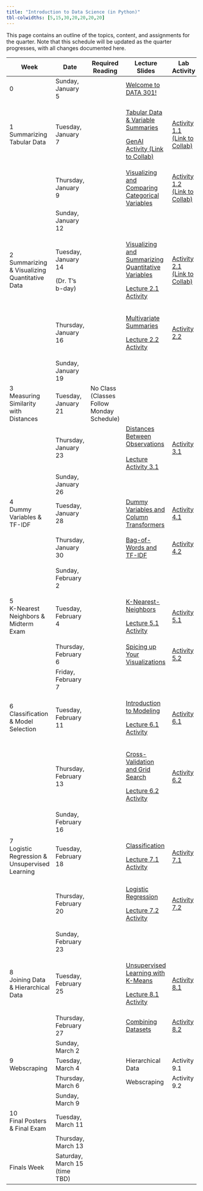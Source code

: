 ```yaml
---
title: "Introduction to Data Science (in Python)"
tbl-colwidths: [5,15,30,20,20,20,20]
---
```


This page contains an outline of the topics, content, and assignments for the quarter. Note that this schedule will be updated as the quarter progresses, with all changes documented here.

+-----------------------------------------------+-------------------------------+-------------------------------------------+-------------------------------------------------------------------------------------------------------------------------------------------------------------------------+--------------------------------------------------------------------------------------------------------------------------------------------------------+----------------------------------------------------------------------------------------------------------+---------------------------------------------------------------------------------+
| Week                                          | Date                          | Required Reading                          | Lecture Slides                                                                                                                                                          | Lab Activity                                                                                                                                           | Weekly Assignment                                                                                        | Exams & Project                                                                 |
+===============================================+===============================+===========================================+=========================================================================================================================================================================+========================================================================================================================================================+==========================================================================================================+=================================================================================+
| 0                                             | Sunday, January 5             |                                           | [Welcome to DATA 301!](/slides/00-welcome.qmd "Welcome to DATA 301!")                                                                                                   |                                                                                                                                                        |                                                                                                          |                                                                                 |
+-----------------------------------------------+-------------------------------+-------------------------------------------+-------------------------------------------------------------------------------------------------------------------------------------------------------------------------+--------------------------------------------------------------------------------------------------------------------------------------------------------+----------------------------------------------------------------------------------------------------------+---------------------------------------------------------------------------------+
| 1 Summarizing Tabular Data                    | Tuesday, January 7            |                                           | [Tabular Data & Variable Summaries](/slides/01-tabular-data-summaries.qmd "Tabular Data & Variable Summaries")                                                          | [Activity 1.1 (Link to Collab)](https://colab.research.google.com/drive/1L7vRYObMyqvWWlFaEnZqEJQjpHsWu690?usp=sharing "Activity 1.1 (Link to Collab)") |                                                                                                          |                                                                                 |
|                                               |                               |                                           |                                                                                                                                                                         |                                                                                                                                                        |                                                                                                          |                                                                                 |
|                                               |                               |                                           | [GenAI Activity (Link to Collab)](https://colab.research.google.com/drive/1QNGwd_33HqvANn4ZO8BVbCvmnzMJd28c?usp=sharing "GenAI Activity (Link to Collab)")              |                                                                                                                                                        |                                                                                                          |                                                                                 |
+-----------------------------------------------+-------------------------------+-------------------------------------------+-------------------------------------------------------------------------------------------------------------------------------------------------------------------------+--------------------------------------------------------------------------------------------------------------------------------------------------------+----------------------------------------------------------------------------------------------------------+---------------------------------------------------------------------------------+
|                                               | Thursday, January 9           |                                           | [Visualizing and Comparing Categorical Variables](/slides/02-conditional-distributions.qmd "Visualizing and Comparing Categorical Variables")                           | [Activity 1.2 (Link to Collab)](https://colab.research.google.com/drive/1xF6ZnCrvrmbv-K8YUmKOSRpDArr6LhJ7?usp=sharing "Activity 1.2 (Link to Collab)") | [Lab 1A](https://colab.research.google.com/drive/1oJjaV-ci0zaQpxigDJhaV59J7IR9MGu5?usp=sharing "Lab 1A") |                                                                                 |
|                                               |                               |                                           |                                                                                                                                                                         |                                                                                                                                                        |                                                                                                          |                                                                                 |
|                                               |                               |                                           |                                                                                                                                                                         |                                                                                                                                                        | [Lab 1B](https://colab.research.google.com/drive/1Ow4hOxqVdxY7nSuhqTuBGWRWWH3c2ZFX?usp=sharing "Lab 1B") |                                                                                 |
+-----------------------------------------------+-------------------------------+-------------------------------------------+-------------------------------------------------------------------------------------------------------------------------------------------------------------------------+--------------------------------------------------------------------------------------------------------------------------------------------------------+----------------------------------------------------------------------------------------------------------+---------------------------------------------------------------------------------+
|                                               | Sunday, January 12            |                                           |                                                                                                                                                                         |                                                                                                                                                        | Lab 1A, 1B Due by Midnight                                                                               |                                                                                 |
+-----------------------------------------------+-------------------------------+-------------------------------------------+-------------------------------------------------------------------------------------------------------------------------------------------------------------------------+--------------------------------------------------------------------------------------------------------------------------------------------------------+----------------------------------------------------------------------------------------------------------+---------------------------------------------------------------------------------+
| 2 Summarizing & Visualizing Quantitative Data | Tuesday, January 14           |                                           | [Visualizing and Summarizing Quantitative Variables](/slides/03-quantitative-variables.qmd "Visualizing and Summarizing Quantitative Variables")                        | [Activity 2.1 (Link to Collab)](https://colab.research.google.com/drive/1XBzyo6WxGv9JesWvFl-JoMsk_fIIwZHs?usp=sharing "Activity 2.1 (Link to Collab)") |                                                                                                          |                                                                                 |
|                                               |                               |                                           |                                                                                                                                                                         |                                                                                                                                                        |                                                                                                          |                                                                                 |
|                                               | (Dr. T's b-day)               |                                           | [Lecture 2.1 Activity](https://colab.research.google.com/drive/1coXx5_Kij_xKWhCd2rNWlrjOm8p5cwaj?usp=sharing "Lecture 2.1 Activity")                                    |                                                                                                                                                        |                                                                                                          |                                                                                 |
+-----------------------------------------------+-------------------------------+-------------------------------------------+-------------------------------------------------------------------------------------------------------------------------------------------------------------------------+--------------------------------------------------------------------------------------------------------------------------------------------------------+----------------------------------------------------------------------------------------------------------+---------------------------------------------------------------------------------+
|                                               | Thursday, January 16          |                                           | [Multivariate Summaries](/slides/04-group-by.qmd "Multivariate Summaries")                                                                                              | [Activity 2.2](https://colab.research.google.com/drive/1z04uCd6DHJ7Ln6zPQORCMqzXgELVPi6s?usp=sharing "Activity 2.2")                                   | [Lab 2A](https://colab.research.google.com/drive/1gTvmY1vMzSweF1tjKP83gfZ4breo1VYc?usp=sharing "Lab 2A") |                                                                                 |
|                                               |                               |                                           |                                                                                                                                                                         |                                                                                                                                                        |                                                                                                          |                                                                                 |
|                                               |                               |                                           | [Lecture 2.2 Activity](https://colab.research.google.com/drive/1jjxyhLnN0BGQXcDYFxH241IbJR6dfG3u?usp=sharing "Lecture 2.2 Activity")                                    |                                                                                                                                                        | [Lab 2B](https://colab.research.google.com/drive/1hOiHuLV2W0BrGShCmFwou61UEPkX8TZD?usp=sharing)          |                                                                                 |
+-----------------------------------------------+-------------------------------+-------------------------------------------+-------------------------------------------------------------------------------------------------------------------------------------------------------------------------+--------------------------------------------------------------------------------------------------------------------------------------------------------+----------------------------------------------------------------------------------------------------------+---------------------------------------------------------------------------------+
|                                               | Sunday, January 19            |                                           |                                                                                                                                                                         |                                                                                                                                                        | Lab 2A, 2B Due by Midnight                                                                               |                                                                                 |
+-----------------------------------------------+-------------------------------+-------------------------------------------+-------------------------------------------------------------------------------------------------------------------------------------------------------------------------+--------------------------------------------------------------------------------------------------------------------------------------------------------+----------------------------------------------------------------------------------------------------------+---------------------------------------------------------------------------------+
| 3\                                            | Tuesday, January 21           | No Class (Classes Follow Monday Schedule) |                                                                                                                                                                         |                                                                                                                                                        |                                                                                                          |                                                                                 |
| Measuring Similarity with Distances           |                               |                                           |                                                                                                                                                                         |                                                                                                                                                        |                                                                                                          |                                                                                 |
+-----------------------------------------------+-------------------------------+-------------------------------------------+-------------------------------------------------------------------------------------------------------------------------------------------------------------------------+--------------------------------------------------------------------------------------------------------------------------------------------------------+----------------------------------------------------------------------------------------------------------+---------------------------------------------------------------------------------+
|                                               | Thursday, January 23          |                                           | [Distances Between Observations](/slides/05-distances.qmd "Distances Between Observations")\                                                                            | [Activity 3.1](https://colab.research.google.com/drive/1WMw9KsoGkIH55q3GraqHJlEe7L64Bk7Y?usp=sharing "Activity 3.1")                                   | [Lab 3](https://colab.research.google.com/drive/1qAvJw5w0Ubng9SCGjN_4y5puUBHg1Zd3?usp=sharing "Lab 3")   |                                                                                 |
|                                               |                               |                                           | \                                                                                                                                                                       |                                                                                                                                                        |                                                                                                          |                                                                                 |
|                                               |                               |                                           | [Lecture Activity 3.1](https://colab.research.google.com/drive/1xly33T6Bzx-85peCe-2O9elkbgM97NIW?usp=sharing)                                                           |                                                                                                                                                        |                                                                                                          |                                                                                 |
+-----------------------------------------------+-------------------------------+-------------------------------------------+-------------------------------------------------------------------------------------------------------------------------------------------------------------------------+--------------------------------------------------------------------------------------------------------------------------------------------------------+----------------------------------------------------------------------------------------------------------+---------------------------------------------------------------------------------+
|                                               | Sunday, January 26            |                                           |                                                                                                                                                                         |                                                                                                                                                        | Lab 3 Due by Midnight                                                                                    |                                                                                 |
+-----------------------------------------------+-------------------------------+-------------------------------------------+-------------------------------------------------------------------------------------------------------------------------------------------------------------------------+--------------------------------------------------------------------------------------------------------------------------------------------------------+----------------------------------------------------------------------------------------------------------+---------------------------------------------------------------------------------+
| 4\                                            | Tuesday, January 28           |                                           | [Dummy Variables and Column Transformers](/slides/06-preprocessing.qmd "Dummy Variables and Column Transformers")                                                       | [Activity 4.1](https://colab.research.google.com/drive/1Xzx2cKhxH6I6iYtcOakWVeE8zaDnz0Po?usp=sharing "Activity 4.1")                                   |                                                                                                          |                                                                                 |
| Dummy Variables & TF-IDF                      |                               |                                           |                                                                                                                                                                         |                                                                                                                                                        |                                                                                                          |                                                                                 |
+-----------------------------------------------+-------------------------------+-------------------------------------------+-------------------------------------------------------------------------------------------------------------------------------------------------------------------------+--------------------------------------------------------------------------------------------------------------------------------------------------------+----------------------------------------------------------------------------------------------------------+---------------------------------------------------------------------------------+
|                                               | Thursday, January 30          |                                           | [Bag-of-Words and TF-IDF](/slides/07-text-data.qmd "Bag-of-Words and TF-IDF")                                                                                           | [Activity 4.2](https://colab.research.google.com/drive/1iJd-1hy4Tg5S_EgGH1eL7dqnKktoqjrG?usp=sharing "Activity 4.2")                                   | [Lab 4A](https://colab.research.google.com/drive/1ZMVQ_jkL9tnwWJANtx4wNC9gsCHby-0g?usp=sharing "Lab 4A") |                                                                                 |
|                                               |                               |                                           |                                                                                                                                                                         |                                                                                                                                                        |                                                                                                          |                                                                                 |
|                                               |                               |                                           |                                                                                                                                                                         |                                                                                                                                                        | [Lab 4B](https://colab.research.google.com/drive/1zpwRCxvl0ePC766nt6eNa2E0gJp-Ot3A?usp=sharing "Lab 4B") |                                                                                 |
+-----------------------------------------------+-------------------------------+-------------------------------------------+-------------------------------------------------------------------------------------------------------------------------------------------------------------------------+--------------------------------------------------------------------------------------------------------------------------------------------------------+----------------------------------------------------------------------------------------------------------+---------------------------------------------------------------------------------+
|                                               | Sunday, February 2            |                                           |                                                                                                                                                                         |                                                                                                                                                        | Lab 4A, 4B Due by Midnight                                                                               |                                                                                 |
+-----------------------------------------------+-------------------------------+-------------------------------------------+-------------------------------------------------------------------------------------------------------------------------------------------------------------------------+--------------------------------------------------------------------------------------------------------------------------------------------------------+----------------------------------------------------------------------------------------------------------+---------------------------------------------------------------------------------+
| 5\                                            | Tuesday, February 4           |                                           | [K-Nearest-Neighbors](/slides/08-knn.qmd "K-Nearest-Neighbors")                                                                                                         | [Activity 5.1](https://colab.research.google.com/drive/1uhyxxUBdLpEV-OKtMkNsCtWyS49l3LC8?usp=sharing "Activity 5.1")                                   |                                                                                                          |                                                                                 |
| K-Nearest Neighbors & Midterm Exam            |                               |                                           |                                                                                                                                                                         |                                                                                                                                                        |                                                                                                          |                                                                                 |
|                                               |                               |                                           | [Lecture 5.1 Activity](https://colab.research.google.com/drive/1SXxuLKCZsTB2Hl7WC3xE6MBiO1o_9VmY?usp=sharing "Lecture 5.1 Activity")                                    |                                                                                                                                                        |                                                                                                          |                                                                                 |
+-----------------------------------------------+-------------------------------+-------------------------------------------+-------------------------------------------------------------------------------------------------------------------------------------------------------------------------+--------------------------------------------------------------------------------------------------------------------------------------------------------+----------------------------------------------------------------------------------------------------------+---------------------------------------------------------------------------------+
|                                               | Thursday, February 6          |                                           | [Spicing up Your Visualizations](https://docs.google.com/presentation/d/1ZIBJzHWQFJtsQzkak0W-Z5RxT-0wSrvGPckXxhs8M-c/edit?usp=sharing "Spicing up Your Visualizations") | [Activity 5.2](https://colab.research.google.com/drive/1TLIlKAAaJE3tmF8vMC-tO90Rv_8lpgtS?usp=sharing "Activity 5.2")                                   |                                                                                                          | Exam 1 (in-class)                                                               |
+-----------------------------------------------+-------------------------------+-------------------------------------------+-------------------------------------------------------------------------------------------------------------------------------------------------------------------------+--------------------------------------------------------------------------------------------------------------------------------------------------------+----------------------------------------------------------------------------------------------------------+---------------------------------------------------------------------------------+
|                                               | Friday, February 7            |                                           |                                                                                                                                                                         |                                                                                                                                                        | No lab this week!                                                                                        |                                                                                 |
+-----------------------------------------------+-------------------------------+-------------------------------------------+-------------------------------------------------------------------------------------------------------------------------------------------------------------------------+--------------------------------------------------------------------------------------------------------------------------------------------------------+----------------------------------------------------------------------------------------------------------+---------------------------------------------------------------------------------+
| 6\                                            | Tuesday, February 11          |                                           | [Introduction to Modeling](/slides/09-modeling.qmd "Introduction to Modeling")                                                                                          | [Activity 6.1](https://colab.research.google.com/drive/1OYZ6nG00AZnrz_tuG1joDZg8CVDgfECg?usp=sharing "Activity 6.1")                                   |                                                                                                          |                                                                                 |
| Classification & Model Selection              |                               |                                           |                                                                                                                                                                         |                                                                                                                                                        |                                                                                                          |                                                                                 |
|                                               |                               |                                           | [Lecture 6.1 Activity](https://colab.research.google.com/drive/1CUu2qhIfz42z7QRRISwQsnwIIwaCCHby?usp=sharing "Lecture 6.1 Activity")                                    |                                                                                                                                                        |                                                                                                          |                                                                                 |
+-----------------------------------------------+-------------------------------+-------------------------------------------+-------------------------------------------------------------------------------------------------------------------------------------------------------------------------+--------------------------------------------------------------------------------------------------------------------------------------------------------+----------------------------------------------------------------------------------------------------------+---------------------------------------------------------------------------------+
|                                               | Thursday, February 13         |                                           | [Cross-Validation and Grid Search](/slides/10-cross-val.qmd "Cross-Validation and Grid Search")                                                                         | [Activity 6.2](https://colab.research.google.com/drive/1-yokgtl9EVEofk731kOFvhADwOfCc3OS?usp=sharing "Activity 6.2")                                   | [Lab 6](https://colab.research.google.com/drive/14dmKWyPrdQMWic61Ig07kie3XlrOrgOP?usp=sharing "Lab 6")   |                                                                                 |
|                                               |                               |                                           |                                                                                                                                                                         |                                                                                                                                                        |                                                                                                          |                                                                                 |
|                                               |                               |                                           | [Lecture 6.2 Activity](https://colab.research.google.com/drive/1L2fZzIxZLexo8wbuGX-MT2TweWfmWCRf?usp=sharing "Lecture 6.2 Activity")                                    |                                                                                                                                                        |                                                                                                          |                                                                                 |
+-----------------------------------------------+-------------------------------+-------------------------------------------+-------------------------------------------------------------------------------------------------------------------------------------------------------------------------+--------------------------------------------------------------------------------------------------------------------------------------------------------+----------------------------------------------------------------------------------------------------------+---------------------------------------------------------------------------------+
|                                               | Sunday, February 16           |                                           |                                                                                                                                                                         |                                                                                                                                                        | Lab 6 Due by Midnight                                                                                    |                                                                                 |
+-----------------------------------------------+-------------------------------+-------------------------------------------+-------------------------------------------------------------------------------------------------------------------------------------------------------------------------+--------------------------------------------------------------------------------------------------------------------------------------------------------+----------------------------------------------------------------------------------------------------------+---------------------------------------------------------------------------------+
| 7\                                            | Tuesday, February 18          |                                           | [Classification](/slides/11-classification.qmd "Classification")                                                                                                        | [Activity 7.1](https://colab.research.google.com/drive/1rEePNyLnOTqzFPxnDcR2CQd6ug2keoWu?usp=sharing "Activity 7.1")                                   |                                                                                                          |                                                                                 |
| Logistic Regression & Unsupervised Learning   |                               |                                           |                                                                                                                                                                         |                                                                                                                                                        |                                                                                                          |                                                                                 |
|                                               |                               |                                           | [Lecture 7.1 Activity](https://colab.research.google.com/drive/1rAaAM6o2SEvkmr2Upwpw8gJD32EORYD0?usp=sharing "Lecture 7.1 Activity")                                    |                                                                                                                                                        |                                                                                                          |                                                                                 |
+-----------------------------------------------+-------------------------------+-------------------------------------------+-------------------------------------------------------------------------------------------------------------------------------------------------------------------------+--------------------------------------------------------------------------------------------------------------------------------------------------------+----------------------------------------------------------------------------------------------------------+---------------------------------------------------------------------------------+
|                                               | Thursday, February 20         |                                           | [Logistic Regression](/slides/12-logistic.qmd "Logistic Regression")                                                                                                    | [Activity 7.2](https://colab.research.google.com/drive/15iiyq1smdG9Fv4LODPwTI0yirQs_mg8I?usp=sharing "Activity 7.2")                                   | [Lab 7](https://colab.research.google.com/drive/1JW7z1mBVcpTNXhFDTS6nY-4CJ6ybJhGW?usp=sharing "Lab 7")   |                                                                                 |
|                                               |                               |                                           |                                                                                                                                                                         |                                                                                                                                                        |                                                                                                          |                                                                                 |
|                                               |                               |                                           | [Lecture 7.2 Activity](https://colab.research.google.com/drive/1R5jFqNYXYwjL55aVObzS7z6ZIr54dJkM?usp=sharing "Lecture 7.2 Activity")                                    |                                                                                                                                                        |                                                                                                          |                                                                                 |
+-----------------------------------------------+-------------------------------+-------------------------------------------+-------------------------------------------------------------------------------------------------------------------------------------------------------------------------+--------------------------------------------------------------------------------------------------------------------------------------------------------+----------------------------------------------------------------------------------------------------------+---------------------------------------------------------------------------------+
|                                               | Sunday, February 23           |                                           |                                                                                                                                                                         |                                                                                                                                                        | Lab 7 Due by Midnight                                                                                    | [Project Proposal Due](/project/project-description.qmd "Project Proposal Due") |
+-----------------------------------------------+-------------------------------+-------------------------------------------+-------------------------------------------------------------------------------------------------------------------------------------------------------------------------+--------------------------------------------------------------------------------------------------------------------------------------------------------+----------------------------------------------------------------------------------------------------------+---------------------------------------------------------------------------------+
| 8\                                            | Tuesday, February 25          |                                           | [Unsupervised Learning with K-Means](/slides/13-kmeans.qmd "Unsupervised Learning with K-Means")                                                                        | [Activity 8.1](https://colab.research.google.com/drive/14azp-beViaYo0ewDDu-_anH6Nw3TZEpI?usp=sharing "Activity 8.1")                                   |                                                                                                          |                                                                                 |
| Joining Data & Hierarchical Data              |                               |                                           |                                                                                                                                                                         |                                                                                                                                                        |                                                                                                          |                                                                                 |
|                                               |                               |                                           | [Lecture 8.1 Activity](https://colab.research.google.com/drive/1irqo665VjCXNIdCuI2pGrvMFEKGpWhrr?usp=sharing "Lecture 8.1 Activity")                                    |                                                                                                                                                        |                                                                                                          |                                                                                 |
+-----------------------------------------------+-------------------------------+-------------------------------------------+-------------------------------------------------------------------------------------------------------------------------------------------------------------------------+--------------------------------------------------------------------------------------------------------------------------------------------------------+----------------------------------------------------------------------------------------------------------+---------------------------------------------------------------------------------+
|                                               | Thursday, February 27         |                                           | [Combining Datasets](/slides/14-merge.qmd "Combining Datasets")                                                                                                         | [Activity 8.2](https://colab.research.google.com/drive/1NfR4HyDzI2g47HOikQTxMK2WFCkfOzIZ?usp=sharing "Activity 8.2")                                   |                                                                                                          |                                                                                 |
+-----------------------------------------------+-------------------------------+-------------------------------------------+-------------------------------------------------------------------------------------------------------------------------------------------------------------------------+--------------------------------------------------------------------------------------------------------------------------------------------------------+----------------------------------------------------------------------------------------------------------+---------------------------------------------------------------------------------+
|                                               | Sunday, March 2               |                                           |                                                                                                                                                                         |                                                                                                                                                        | Lab 8 Due by Midnight                                                                                    |                                                                                 |
+-----------------------------------------------+-------------------------------+-------------------------------------------+-------------------------------------------------------------------------------------------------------------------------------------------------------------------------+--------------------------------------------------------------------------------------------------------------------------------------------------------+----------------------------------------------------------------------------------------------------------+---------------------------------------------------------------------------------+
| 9\                                            | Tuesday, March 4              |                                           | Hierarchical Data                                                                                                                                                       | Activity 9.1                                                                                                                                           |                                                                                                          |                                                                                 |
| Webscraping                                   |                               |                                           |                                                                                                                                                                         |                                                                                                                                                        |                                                                                                          |                                                                                 |
+-----------------------------------------------+-------------------------------+-------------------------------------------+-------------------------------------------------------------------------------------------------------------------------------------------------------------------------+--------------------------------------------------------------------------------------------------------------------------------------------------------+----------------------------------------------------------------------------------------------------------+---------------------------------------------------------------------------------+
|                                               | Thursday, March 6             |                                           | Webscraping                                                                                                                                                             | Activity 9.2                                                                                                                                           |                                                                                                          |                                                                                 |
+-----------------------------------------------+-------------------------------+-------------------------------------------+-------------------------------------------------------------------------------------------------------------------------------------------------------------------------+--------------------------------------------------------------------------------------------------------------------------------------------------------+----------------------------------------------------------------------------------------------------------+---------------------------------------------------------------------------------+
|                                               | Sunday, March 9               |                                           |                                                                                                                                                                         |                                                                                                                                                        | Lab 9 Due by Midnight                                                                                    |                                                                                 |
+-----------------------------------------------+-------------------------------+-------------------------------------------+-------------------------------------------------------------------------------------------------------------------------------------------------------------------------+--------------------------------------------------------------------------------------------------------------------------------------------------------+----------------------------------------------------------------------------------------------------------+---------------------------------------------------------------------------------+
| 10\                                           | Tuesday, March 11             |                                           |                                                                                                                                                                         |                                                                                                                                                        |                                                                                                          |                                                                                 |
| Final Posters & Final Exam                    |                               |                                           |                                                                                                                                                                         |                                                                                                                                                        |                                                                                                          |                                                                                 |
+-----------------------------------------------+-------------------------------+-------------------------------------------+-------------------------------------------------------------------------------------------------------------------------------------------------------------------------+--------------------------------------------------------------------------------------------------------------------------------------------------------+----------------------------------------------------------------------------------------------------------+---------------------------------------------------------------------------------+
|                                               | Thursday, March 13            |                                           |                                                                                                                                                                         |                                                                                                                                                        |                                                                                                          | Exam 2 (in-class)                                                               |
+-----------------------------------------------+-------------------------------+-------------------------------------------+-------------------------------------------------------------------------------------------------------------------------------------------------------------------------+--------------------------------------------------------------------------------------------------------------------------------------------------------+----------------------------------------------------------------------------------------------------------+---------------------------------------------------------------------------------+
| Finals Week                                   | Saturday, March 15 (time TBD) |                                           |                                                                                                                                                                         |                                                                                                                                                        |                                                                                                          | Poster Presentations                                                            |
+-----------------------------------------------+-------------------------------+-------------------------------------------+-------------------------------------------------------------------------------------------------------------------------------------------------------------------------+--------------------------------------------------------------------------------------------------------------------------------------------------------+----------------------------------------------------------------------------------------------------------+---------------------------------------------------------------------------------+
